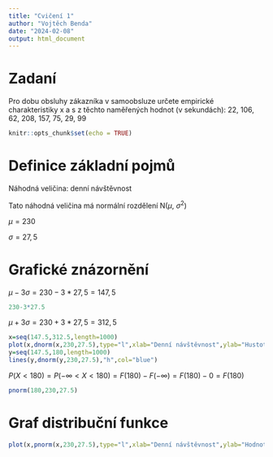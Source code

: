 ```yaml
---
title: "Cvičení 1"
author: "Vojtěch Benda"
date: "2024-02-08"
output: html_document
---
```

# Zadaní
Pro dobu obsluhy zákazníka v samoobsluze určete empirické
charakteristiky x a s z těchto naměřených hodnot (v sekundách):
22, 106, 62, 208, 157, 75, 29, 99

```r
knitr::opts_chunk$set(echo = TRUE)
```

# Definice základní pojmů

Náhodná veličina: denní návštěvnost

Tato náhodná veličina má normální rozdělení N($\mu$, $\sigma^2$)

$\mu=230$

$\sigma=27,5$

# Grafické znázornění

$\mu-3\sigma=230-3*27,5=147,5$

```r
230-3*27.5
```


$\mu+3\sigma=230+3*27,5=312,5$

```r
x=seq(147.5,312.5,length=1000)
plot(x,dnorm(x,230,27.5),type="l",xlab="Denní návštěvnost",ylab="Hustota pravděpodobnosti",main="Normální rozdělení")
y=seq(147.5,180,length=1000)
lines(y,dnorm(y,230,27.5),"h",col="blue")
```

$P(X<180) = P(-\infty<X<180) = F(180)-F(-\infty) = F(180)-0 = F(180)$


```r
pnorm(180,230,27.5)
```

# Graf distribuční funkce

```r
plot(x,pnorm(x,230,27.5),type="l",xlab="Denní návštěvnost",ylab="Hodnota distribuční funkce",main="Distribuční funkce")
```
